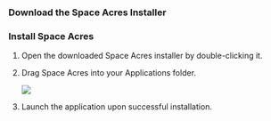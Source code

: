 
### Download the Space Acres Installer
<ReleaseContainer>
    <ReleaseButton to="https://github.com/autonomys/space-acres/releases/download/0.2.14/space-acres-0.2.14.dmg" title="macOS Installer" subtitle="(.dmg)" />
</ReleaseContainer>

### Install Space Acres

1. Open the downloaded Space Acres installer by double-clicking it. 
2. Drag Space Acres into your Applications folder.
    
    ![](/img/doc-imgs/space-acres/mac-space-acres-setup-1.png)
    
3. Launch the application upon successful installation. 

